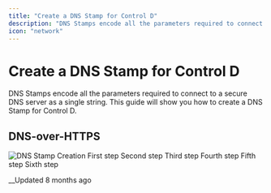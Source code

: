 ```yaml
---
title: "Create a DNS Stamp for Control D"
description: "DNS Stamps encode all the parameters required to connect to a secure DNS server as a single string."
icon: "network"
---
```


# Create a DNS Stamp for Control D

<Info>
DNS Stamps encode all the parameters required to connect to a secure DNS server as a single string. This guide will show you how to create a DNS Stamp for Control D.
</Info>

## DNS-over-HTTPS

<Image src="https://files.readme.io/f7c047d-image.png" alt="DNS Stamp Creation" />

<Steps>
  <Step>
    First step
  </Step>
  <Step>
    Second step
  </Step>
  <Step>
    Third step
  </Step>
  <Step>
    Fourth step
  </Step>
  <Step>
    Fifth step
  </Step>
  <Step>
    Sixth step
  </Step>
</Steps>

__Updated 8 months ago

<Divider />